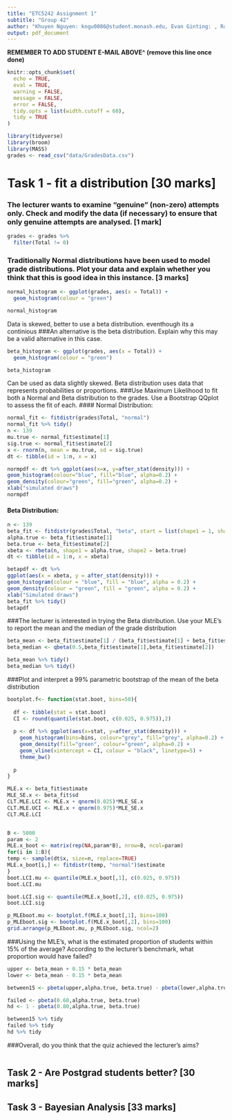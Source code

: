 ```yaml
---
title: "ETC5242 Assignment 1"
subtitle: "Group 42"
author: "Khuyen Nguyen: kngu0086@student.monash.edu, Evan Ginting: , Rachitha Werake: rwer0002@student.monash.edu "
output: pdf_document
---
```


**REMEMBER TO ADD STUDENT E-MAIL ABOVE^ (remove this line once done)**

```r
knitr::opts_chunk$set(
  echo = TRUE,
  eval = TRUE,
  warning = FALSE,
  message = FALSE,
  error = FALSE,
  tidy.opts = list(width.cutoff = 60),
  tidy = TRUE
)
```

```r
library(tidyverse)
library(broom)
library(MASS)
grades <- read_csv("data/GradesData.csv")
```

# Task 1 - fit a distribution [30 marks]
### The lecturer wants to examine “genuine” (non-zero) attempts only. Check and modify the data (if necessary) to ensure that only genuine attempts are analysed. [1 mark]

```r
grades <- grades %>%
  filter(Total != 0)
```

### Traditionally Normal distributions have been used to model grade distributions. Plot your data and explain whether you think that this is good idea in this instance. [3 marks]

```r
normal_histogram <- ggplot(grades, aes(x = Total)) +
  geom_histogram(colour = "green")

normal_histogram
```
Data is skewed, better to use a beta distribution. 
eventhough its a continious 
###An alternative is the beta distribution. Explain why this may be a valid alternative in this case.

```r
beta_histogram <- ggplot(grades, aes(x = Total)) +
  geom_histogram(colour = "green")

beta_histogram
```
Can be used as data slightly skewed. Beta distribution uses data that represents probabilities or proportions.
###Use Maximum Likelihood to fit both a Normal and Beta distribution to the grades. Use a Bootstrap QQplot to assess the fit of each.
#### Normal Distribution:
```r
normal_fit <- fitdistr(grades$Total, "normal")
normal_fit %>% tidy()
n <- 139
mu.true <- normal_fit$estimate[1]
sig.true <- normal_fit$estimate[2]
x <- rnorm(n, mean = mu.true, sd = sig.true)
dt <- tibble(id = 1:n, x = x)

normpdf <- dt %>% ggplot(aes(x=x, y=after_stat(density))) +
geom_histogram(colour="blue", fill="blue", alpha=0.2) +
geom_density(colour="green", fill="green", alpha=0.2) +
xlab("simulated draws")
normpdf
```
#### Beta Distribution:
```r
n <- 139
beta_fit <- fitdistr(grades$Total, "beta", start = list(shape1 = 1, shape2 = 1))
alpha.true <- beta_fit$estimate[1]
beta.true <- beta_fit$estimate[2]
xbeta <- rbeta(n, shape1 = alpha.true, shape2 = beta.true)
dt <- tibble(id = 1:n, x = xbeta)

betapdf <- dt %>%
ggplot(aes(x = xbeta, y = after_stat(density))) +
geom_histogram(colour = "blue", fill = "blue", alpha = 0.2) +
geom_density(colour = "green", fill = "green", alpha = 0.2) +
xlab("Simulated draws")
beta_fit %>% tidy()
betapdf
```
###The lecturer is interested in trying the Beta distribution. Use your MLE’s to report the mean and the median of the grade distribution
```r
beta_mean <- beta_fit$estimate[1] / (beta_fit$estimate[1] + beta_fit$estimate[2])
beta_median <- qbeta(0.5,beta_fit$estimate[1],beta_fit$estimate[2])

beta_mean %>% tidy()
beta_median %>% tidy()
```

###Plot and interpret a 99% parametric bootstrap of the mean of the beta distribution
```r
bootplot.f<- function(stat.boot, bins=50){
  
  df <- tibble(stat = stat.boot)
  CI <- round(quantile(stat.boot, c(0.025, 0.975)),2)
  
  p <- df %>% ggplot(aes(x=stat, y=after_stat(density))) +  
    geom_histogram(bins=bins, colour="grey", fill="grey", alpha=0.2) + 
    geom_density(fill="green", colour="green", alpha=0.2) +
    geom_vline(xintercept = CI, colour = "black", linetype=5) +
    theme_bw()
  
  p
}

MLE.x <- beta_fit$estimate
MLE_SE.x <- beta_fit$sd
CLT.MLE.LCI <- MLE.x + qnorm(0.025)*MLE_SE.x
CLT.MLE.UCI <- MLE.x + qnorm(0.975)*MLE_SE.x
CLT.MLE.LCI


B <- 5000
param <- 2
MLE.x_boot <- matrix(rep(NA,param*B), nrow=B, ncol=param)
for(i in 1:B){
temp <- sample(dt$x, size=n, replace=TRUE)
MLE.x_boot[i,] <- fitdistr(temp, "normal")$estimate
}
boot.LCI.mu <- quantile(MLE.x_boot[,1], c(0.025, 0.975))
boot.LCI.mu

boot.LCI.sig <- quantile(MLE.x_boot[,2], c(0.025, 0.975))
boot.LCI.sig

p_MLEboot.mu <- bootplot.f(MLE.x_boot[,1], bins=100)
p_MLEboot.sig <- bootplot.f(MLE.x_boot[,2], bins=100)
grid.arrange(p_MLEboot.mu, p_MLEboot.sig, ncol=2)
```

###Using the MLE’s, what is the estimated proportion of students within 15% of the average? According to the lecturer’s benchmark, what proportion would have failed?
```r
upper <- beta_mean + 0.15 * beta_mean
lower <- beta_mean - 0.15 * beta_mean

between15 <- pbeta(upper,alpha.true, beta.true) - pbeta(lower,alpha.true, beta.true) 

failed <- pbeta(0.60,alpha.true, beta.true)
hd <- 1 - pbeta(0.80,alpha.true, beta.true)

between15 %>% tidy
failed %>% tidy
hd %>% tidy
```

###Overall, do you think that the quiz achieved the lecturer’s aims?
```r

```

## Task 2 - Are Postgrad students better? [30 marks]

## Task 3 - Bayesian Analysis [33 marks]
